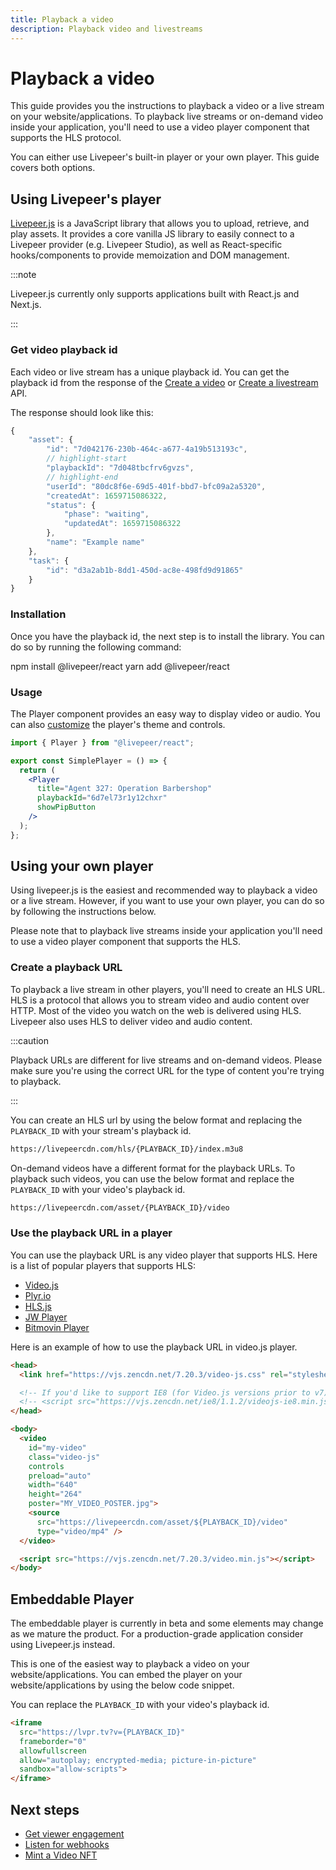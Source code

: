 ```yaml
---
title: Playback a video
description: Playback video and livestreams
---
```



# Playback a video

This guide provides you the instructions to playback a video or a live stream on
your website/applications. To playback live streams or on-demand video inside
your application, you'll need to use a video player component that supports the
HLS protocol.

You can either use Livepeer's built-in player or your own player. This guide
covers both options.

## Using Livepeer's player

[Livepeer.js](https://livepeerjs.org/) is a JavaScript library that allows you
to upload, retrieve, and play assets. It provides a core vanilla JS library to
easily connect to a Livepeer provider (e.g. Livepeer Studio), as well as
React-specific hooks/components to provide memoization and DOM management.

:::note

Livepeer.js currently only supports applications built with React.js and
Next.js.

:::

### Get video playback id

Each video or live stream has a unique playback id. You can get the playback id
from the response of the [Create a video](/reference/api/create-asset-with-url)
or [Create a livestream](/reference/api/create-stream) API.

The response should look like this:

```js
{
    "asset": {
        "id": "7d042176-230b-464c-a677-4a19b513193c",
        // highlight-start
        "playbackId": "7d048tbcfrv6gvzs",
        // highlight-end
        "userId": "80dc8f6e-69d5-401f-bbd7-bfc09a2a5320",
        "createdAt": 1659715086322,
        "status": {
            "phase": "waiting",
            "updatedAt": 1659715086322
        },
        "name": "Example name"
    },
    "task": {
        "id": "d3a2ab1b-8dd1-450d-ac8e-498fd9d91865"
    }
}
```

### Installation

Once you have the playback id, the next step is to install the library. You can
do so by running the following command:

<Tabs>
  <TabItem value="npm" label="npm">
    <CodeBlock language="bash">npm install @livepeer/react</CodeBlock>
  </TabItem>
  <TabItem value="yarn" label="yarn">
    <CodeBlock language="bash">yarn add @livepeer/react</CodeBlock>
  </TabItem>
</Tabs>

### Usage

The Player component provides an easy way to display video or audio. You can
also [customize](https://livepeerjs.org/react/Player) the player's theme and
controls.

```jsx
import { Player } from "@livepeer/react";

export const SimplePlayer = () => {
  return (
    <Player
      title="Agent 327: Operation Barbershop"
      playbackId="6d7el73r1y12chxr"
      showPipButton
    />
  );
};
```

<LivepeerPlayer />

## Using your own player

Using livepeer.js is the easiest and recommended way to playback a video or a
live stream. However, if you want to use your own player, you can do so by
following the instructions below.

Please note that to playback live streams inside your application you'll need to
use a video player component that supports the HLS.

### Create a playback URL

To playback a live stream in other players, you'll need to create an HLS URL.
HLS is a protocol that allows you to stream video and audio content over HTTP.
Most of the video you watch on the web is delivered using HLS. Livepeer also
uses HLS to deliver video and audio content.

:::caution

Playback URLs are different for live streams and on-demand videos. Please make
sure you're using the correct URL for the type of content you're trying to
playback.

:::

You can create an HLS url by using the below format and replacing the
`PLAYBACK_ID` with your stream's playback id.

```txt
https://livepeercdn.com/hls/{PLAYBACK_ID}/index.m3u8
```

On-demand videos have a different format for the playback URLs. To playback such
videos, you can use the below format and replace the `PLAYBACK_ID` with your
video's playback id.

```txt
https://livepeercdn.com/asset/{PLAYBACK_ID}/video
```

### Use the playback URL in a player

You can use the playback URL is any video player that supports HLS. Here is a
list of popular players that supports HLS:

- [Video.js](https://videojs.com/)
- [Plyr.io](https://plyr.io/)
- [HLS.js](https://github.com/video-dev/hls.js)
- [JW Player](https://www.jwplayer.com/html5-video-player/)
- [Bitmovin Player](https://bitmovin.com/video-player/)

Here is an example of how to use the playback URL in video.js player.

```html
<head>
  <link href="https://vjs.zencdn.net/7.20.3/video-js.css" rel="stylesheet" />

  <!-- If you'd like to support IE8 (for Video.js versions prior to v7) -->
  <!-- <script src="https://vjs.zencdn.net/ie8/1.1.2/videojs-ie8.min.js"></script> -->
</head>

<body>
  <video
    id="my-video"
    class="video-js"
    controls
    preload="auto"
    width="640"
    height="264"
    poster="MY_VIDEO_POSTER.jpg">
    <source
      src="https://livepeercdn.com/asset/${PLAYBACK_ID}/video"
      type="video/mp4" />
  </video>

  <script src="https://vjs.zencdn.net/7.20.3/video.min.js"></script>
</body>
```

<VideoJSPlayer />

## Embeddable Player

<Callout type="warning" emoji="⚠️">
The embeddable player is currently in beta and some elements may change as we
mature the product. For a production-grade application consider using
Livepeer.js instead.
</Callout>

This is one of the easiest way to playback a video on your website/applications.
You can embed the player on your website/applications by using the below code
snippet.

You can replace the `PLAYBACK_ID` with your video's playback id.

```html
<iframe
  src="https://lvpr.tv?v={PLAYBACK_ID}"
  frameborder="0"
  allowfullscreen
  allow="autoplay; encrypted-media; picture-in-picture"
  sandbox="allow-scripts">
</iframe>
```

<IframePlayer />

## Next steps

- [Get viewer engagement](/guides/get-viewer-engagement/dashboard)
- [Listen for webhooks](/guides/listen-for-webhooks)
- [Mint a Video NFT](/guides/mint-a-video-nft)
